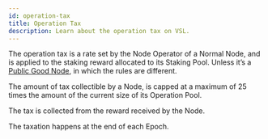 ```yaml
---
id: operation-tax
title: Operation Tax
description: Learn about the operation tax on VSL.
---
```


The operation tax is a rate set by the Node Operator of a Normal Node, and is applied to the staking reward allocated to its Staking Pool. Unless it’s a [Public Good Node](../node/public-good-node), in which the rules are different.

The amount of tax collectible by a Node, is capped at a maximum of 25 times the amount of the current size of its Operation Pool.

The tax is collected from the reward received by the Node.

The taxation happens at the end of each Epoch.
